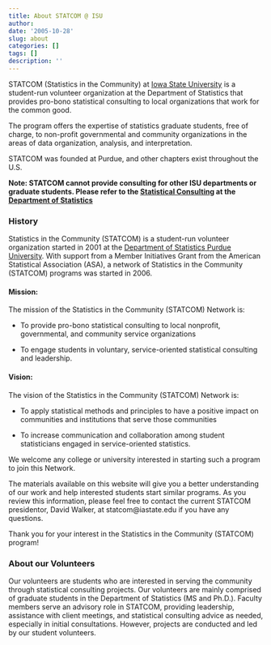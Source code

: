 ```yaml
---
title: About STATCOM @ ISU
author: 
date: '2005-10-28'
slug: about
categories: []
tags: []
description: ''
---
```


STATCOM (Statistics in the Community) at [Iowa State University](https://www.stat.iastate.edu/)
is a student-run volunteer organization at the Department of Statistics that provides pro-bono statistical consulting to local organizations that work for the common good. 

The program offers the expertise of statistics graduate students, free of charge, to non-profit governmental and community organizations in the areas of data organization, analysis, and interpretation. 

STATCOM was founded at Purdue, and other chapters exist throughout the U.S. 

**Note: STATCOM cannot provide consulting for other ISU departments or graduate students. Please refer to the [Statistical Consulting](https://www.stat.iastate.edu/statistical-consulting) at the [Department of Statistics](https://www.stat.iastate.edu/)**

### History

Statistics in the Community (STATCOM) is a student-run volunteer organization started 
in 2001 at the [Department of Statistics Purdue University](https://www.stat.purdue.edu/external_relations/statcom/index.html). 
With support from a Member Initiatives Grant from the American Statistical Association (ASA), a network of Statistics in the Community (STATCOM) programs was started in 2006. 

#### Mission:
The mission of the Statistics in the Community (STATCOM) Network is:

- To provide pro-bono statistical consulting to local nonprofit, governmental, and 
community service organizations

- To engage students in voluntary, service-oriented statistical consulting and leadership.

#### Vision:  
The vision of the Statistics in the Community (STATCOM) Network is:

- To apply statistical methods and principles to have a positive impact on 
communities and institutions that serve those communities

- To increase communication and collaboration among student statisticians engaged in service-oriented statistics.

We welcome any college or university interested in starting such a program to join this Network. 

The materials available on this website will give you a better understanding of our work and help interested students start similar programs.  As you review this information, please feel free to contact the current STATCOM presidentor, David Walker, at statcom@iastate.edu if you have any questions.

Thank you for your interest in the Statistics in the Community (STATCOM) program!


### About our Volunteers

Our volunteers are students who are interested in serving the community through statistical 
consulting projects. Our volunteers are mainly comprised of graduate students in the 
Department of Statistics (MS and Ph.D.). Faculty members serve an advisory role in STATCOM, 
providing leadership, assistance with client meetings, and statistical consulting advice as needed, especially in initial consultations. However, projects are conducted and led by our student volunteers.